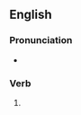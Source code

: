 {{also|spoon-feeding}}

==English==

===Pronunciation===
* {{a|UK}} {{IPA|/ˈspuːnfiːdɪŋ/|lang=en}}

===Verb===
{{head|en|verb form}}

# {{present participle of|spoonfeed|lang=en|nocat=1}}